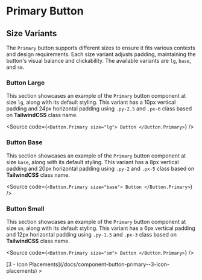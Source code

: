 

<Meta of={ComponentStories} />

# Primary Button

## Size Variants

The `Primary` button supports different sizes to ensure it fits various contexts and design requirements. Each size variant adjusts padding, maintaining the button's visual balance and clickability. The available variants are `lg`, `base`, and `sm`.

### Button Large

This section showcases an example of the `Primary` button component at size `lg`, along with its default styling. This variant has a 10px vertical padding and 24px horizontal padding using `.py-2.5` and `.px-6` class based on **TailwindCSS** class name.

<Canvas of={ComponentStories.Large} />

<Source
  code={`
<Button.Primary size="lg">
  Button
</Button.Primary>
`}
/>

### Button Base

This section showcases an example of the `Primary` button component at size `base`, along with its default styling. This variant has a 8px vertical padding and 20px horizontal padding using `.py-2` and `.px-5` class based on **TailwindCSS** class name.

<Canvas of={ComponentStories.Base} />

<Source
  code={`
<Button.Primary size="base">
  Button
</Button.Primary>
`}
/>

### Button Small

This section showcases an example of the `Primary` button component at size `sm`, along with its default styling. This variant has a 6px vertical padding and 12px horizontal padding using `.py-1.5` and `.px-3` class based on **TailwindCSS** class name.

<Canvas of={ComponentStories.Small} />

<Source
  code={`
<Button.Primary size="sm">
  Button
</Button.Primary>
`}
/>

<div style={{ textAlign: "right" }}>
  [3 - Icon Placements](/docs/component-button-primary--3-icon-placements) >
</div>
